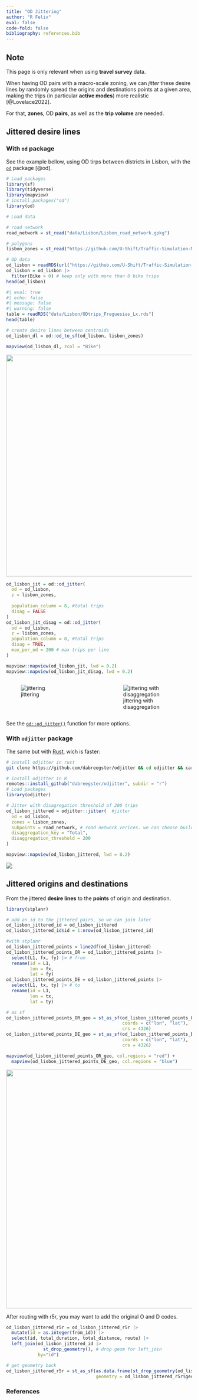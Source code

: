 ```yaml
---
title: "OD Jittering"
author: "R Felix"
eval: false
code-fold: false
bibliography: references.bib
---
```


::: callout-warning
## Note

This page is only relevant when using **travel survey** data.
:::

When having OD pairs with a macro-scale zoning, we can *jitter* these desire lines by randomly spread the origins and destinations points at a given area, making the trips (in particular **active modes**) more realistic [@Lovelace2022].

For that, **zones**, OD **pairs**, as well as the **trip volume** are needed.

## Jittered desire lines

### With `od` package

See the example bellow, using OD tirps between districts in Lisbon, with the [`od`](https://itsleeds.github.io/od/articles/od.html) package [@od].

```r
# Load packages
library(sf)
library(tidyverse)
library(mapview)
# install.packages("od")
library(od)
```

```r
# Load data

# road network
road_network = st_read("data/Lisbon/Lisbon_road_network.gpkg")

# polygons
lisbon_zones = st_read("https://github.com/U-Shift/Traffic-Simulation-Models/releases/download/2025/Freguesias_Lx.gpkg")

# OD data
od_lisbon = readRDS(url("https://github.com/U-Shift/Traffic-Simulation-Models/releases/download/2025/ODtrips_Freguesias_Lx.rds"))
od_lisbon = od_lisbon |> 
  filter(Bike > 0) # keep only with more than 0 bike trips
head(od_lisbon)
```

```r
#| eval: true
#| echo: false
#| message: false
#| warning: false
table = readRDS("data/Lisbon/ODtrips_Freguesias_Lx.rds")
head(table)
```

```r
# create desire lines between centroids
od_lisbon_dl = od::od_to_sf(od_lisbon, lisbon_zones)

mapview(od_lisbon_dl, zcol = "Bike")
```

![](images/clipboard-798877810.png){fig-align="center" width="601"}

```r
od_lisbon_jit = od::od_jitter(
  od = od_lisbon,
  z = lisbon_zones,
  
  population_column = 8, #total trips
  disag = FALSE
)
od_lisbon_jit_disag = od::od_jitter(
  od = od_lisbon,
  z = lisbon_zones,
  population_column = 8, #total trips
  disag = TRUE,
  max_per_od = 200 # max trips per line
)

mapview::mapview(od_lisbon_jit, lwd = 0.2)
mapview::mapview(od_lisbon_jit_disag, lwd = 0.2)
```

:::::: columns
::: {.column width="49%"}
![jittering](images/clipboard-3488077224.png){fig-align="center"}
:::

::: {.column width="2%"}
:::

::: {.column width="49%"}
![jittering with disaggregation](images/clipboard-3561847938.png){fig-align="center"}
:::
::::::

See the [`od::od_jitter()`](https://itsleeds.github.io/od/reference/od_jitter.html) function for more options.

### With `odjitter` package

The same but with [Rust](https://github.com/dabreegster/odjitter), wich is faster:

```sh
# install odjitter in rust
git clone https://github.com/dabreegster/odjitter && cd odjitter && cargo build --release && cp ./target/release/odjitter /usr/local/bin/
```

```r
# install odjitter in R
remotes::install_github("dabreegster/odjitter", subdir = "r")
# Load packages
library(odjitter)
```

```r
# Jitter with disagregation threshold of 200 trips
od_lisbon_jittered = odjitter::jitter(  #jitter
  od = od_lisbon,
  zones = lisbon_zones,
  subpoints = road_network, # road network verices. we can choose buildings, or so 
  disaggregation_key = "Total",
  disaggregation_threshold = 200
)

mapview::mapview(od_lisbon_jittered, lwd = 0.2)
```

![](images/clipboard-2757898934.png)

## Jittered origins and destinations

From the jittered **desire lines** to the **points** of origin and destination.

```r
library(stplanr)

# add an id to the jittered pairs, so we can join later
od_lisbon_jittered_id = od_lisbon_jittered
od_lisbon_jittered_id$id = 1:nrow(od_lisbon_jittered_id)

#with stplanr
od_lisbon_jittered_points = line2df(od_lisbon_jittered)
od_lisbon_jittered_points_OR = od_lisbon_jittered_points |>
  select(L1, fx, fy) |> # from
  rename(id = L1,
         lon = fx,
         lat = fy)
od_lisbon_jittered_points_DE = od_lisbon_jittered_points |>
  select(L1, tx, ty) |> # to
  rename(id = L1,
         lon = tx,
         lat = ty)

# as sf
od_lisbon_jittered_points_OR_geo = st_as_sf(od_lisbon_jittered_points_OR,
                                            coords = c("lon", "lat"),
                                            crs = 4326)
od_lisbon_jittered_points_DE_geo = st_as_sf(od_lisbon_jittered_points_DE,
                                            coords = c("lon", "lat"),
                                            crs = 4326)

mapview(od_lisbon_jittered_points_OR_geo, col.regions = "red") + 
  mapview(od_lisbon_jittered_points_DE_geo, col.regions = "blue")
```

![](images/clipboard-762473866.png){fig-align="center" width="647"}

After routing with r5r, you may want to add the original O and D codes.

```r
od_lisbon_jittered_r5r = od_lisbon_jittered_r5r |>
  mutate(id = as.integer(from_id)) |>
  select(id, total_duration, total_distance, route) |>
  left_join(od_lisbon_jittered_id |>
              st_drop_geometry(), # drop geom for left_join
            by="id")

# get geometry back
od_lisbon_jittered_r5r = st_as_sf(as.data.frame(st_drop_geometry(od_lisbon_jittered_r5r)),
                                  geometry = od_lisbon_jittered_r5r$geometry)
```

### References

